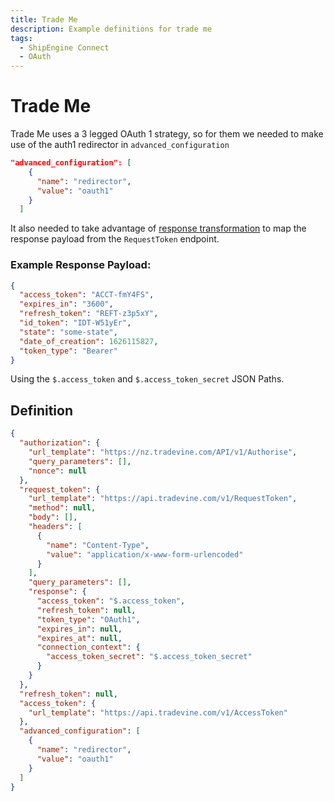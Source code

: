 ```yaml
---
title: Trade Me
description: Example definitions for trade me
tags:
  - ShipEngine Connect
  - OAuth
---
```


# Trade Me
Trade Me uses a 3 legged OAuth 1 strategy, so for them we needed to make use of the auth1 redirector in `advanced_configuration`
``` JSON
"advanced_configuration": [
    {
      "name": "redirector",
      "value": "oauth1"
    }
  ]
```
It also needed to take advantage of [response transformation](../advanced/response-transformation.mdx) to map the response payload from the `RequestToken` endpoint.
### Example Response Payload:
``` JSON
{
  "access_token": "ACCT-fmY4FS",
  "expires_in": "3600",
  "refresh_token": "REFT-z3p5xY",
  "id_token": "IDT-W51yEr",
  "state": "some-state",
  "date_of_creation": 1626115827,
  "token_type": "Bearer"
}
```
Using the `$.access_token` and `$.access_token_secret` JSON Paths.

## Definition
``` JSON
{
  "authorization": {
    "url_template": "https://nz.tradevine.com/API/v1/Authorise",
    "query_parameters": [],
    "nonce": null
  },
  "request_token": {
    "url_template": "https://api.tradevine.com/v1/RequestToken",
    "method": null,
    "body": [],
    "headers": [
      {
        "name": "Content-Type",
        "value": "application/x-www-form-urlencoded"
      }
    ],
    "query_parameters": [],
    "response": {
      "access_token": "$.access_token",
      "refresh_token": null,
      "token_type": "OAuth1",
      "expires_in": null,
      "expires_at": null,
      "connection_context": {
        "access_token_secret": "$.access_token_secret"
      }
    }
  },
  "refresh_token": null,
  "access_token": {
    "url_template": "https://api.tradevine.com/v1/AccessToken"
  },
  "advanced_configuration": [
    {
      "name": "redirector",
      "value": "oauth1"
    }
  ]
}
```
<Pager
  prev="../index.mdx" prevTitle="OAuth Configuration"
/>

